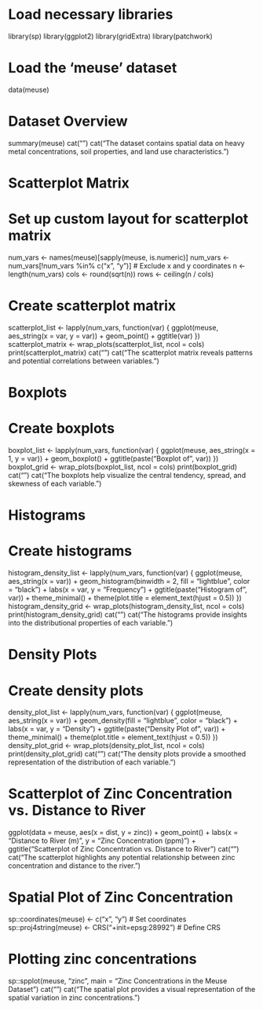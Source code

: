# Load necessary libraries
library(sp)
library(ggplot2)
library(gridExtra)
library(patchwork)

# Load the 'meuse' dataset
data(meuse)

# Dataset Overview
summary(meuse)
cat("\n")
cat("The dataset contains spatial data on heavy metal concentrations, soil properties, and land use characteristics.\n\n")

# Scatterplot Matrix
# Set up custom layout for scatterplot matrix
num_vars <- names(meuse)[sapply(meuse, is.numeric)]
num_vars <- num_vars[!num_vars %in% c("x", "y")]  # Exclude x and y coordinates
n <- length(num_vars)
cols <- round(sqrt(n))
rows <- ceiling(n / cols)

# Create scatterplot matrix
scatterplot_list <- lapply(num_vars, function(var) {
  ggplot(meuse, aes_string(x = var, y = var)) + geom_point() + ggtitle(var)
})
scatterplot_matrix <- wrap_plots(scatterplot_list, ncol = cols)
print(scatterplot_matrix)
cat("\n")
cat("The scatterplot matrix reveals patterns and potential correlations between variables.\n\n")

# Boxplots
# Create boxplots
boxplot_list <- lapply(num_vars, function(var) {
  ggplot(meuse, aes_string(x = 1, y = var)) + geom_boxplot() + ggtitle(paste("Boxplot of", var))
})
boxplot_grid <- wrap_plots(boxplot_list, ncol = cols)
print(boxplot_grid)
cat("\n")
cat("The boxplots help visualize the central tendency, spread, and skewness of each variable.\n\n")

# Histograms
# Create histograms
histogram_density_list <- lapply(num_vars, function(var) {
  ggplot(meuse, aes_string(x = var)) + 
    geom_histogram(binwidth = 2, fill = "lightblue", color = "black") + 
    labs(x = var, y = "Frequency") + 
    ggtitle(paste("Histogram of", var)) +
    theme_minimal() +
    theme(plot.title = element_text(hjust = 0.5))
})
histogram_density_grid <- wrap_plots(histogram_density_list, ncol = cols)
print(histogram_density_grid)
cat("\n")
cat("The histograms provide insights into the distributional properties of each variable.\n\n")

# Density Plots
# Create density plots
density_plot_list <- lapply(num_vars, function(var) {
  ggplot(meuse, aes_string(x = var)) + 
    geom_density(fill = "lightblue", color = "black") + 
    labs(x = var, y = "Density") + 
    ggtitle(paste("Density Plot of", var)) +
    theme_minimal() +
    theme(plot.title = element_text(hjust = 0.5))
})
density_plot_grid <- wrap_plots(density_plot_list, ncol = cols)
print(density_plot_grid)
cat("\n")
cat("The density plots provide a smoothed representation of the distribution of each variable.\n\n")

# Scatterplot of Zinc Concentration vs. Distance to River
ggplot(data = meuse, aes(x = dist, y = zinc)) +
  geom_point() +
  labs(x = "Distance to River (m)", y = "Zinc Concentration (ppm)") +
  ggtitle("Scatterplot of Zinc Concentration vs. Distance to River")
cat("\n")
cat("The scatterplot highlights any potential relationship between zinc concentration and distance to the river.\n\n")

# Spatial Plot of Zinc Concentration
sp::coordinates(meuse) <- c("x", "y")  # Set coordinates
sp::proj4string(meuse) <- CRS("+init=epsg:28992")  # Define CRS

# Plotting zinc concentrations
sp::spplot(meuse, "zinc", main = "Zinc Concentrations in the Meuse Dataset")
cat("\n")
cat("The spatial plot provides a visual representation of the spatial variation in zinc concentrations.\n")
